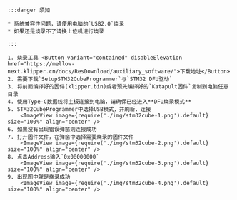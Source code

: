 
    :::danger 须知

    * 系统兼容性问题，请使用电脑的`USB2.0`烧录
    * 如果还是烧录不了请换上位机进行烧录
    
    :::

    1. 烧录工具 <Button variant="contained" disableElevation href="https://mellow-next.klipper.cn/docs/ResDownload/auxiliary_software/">下载地址</Button>
    2. 需要下载`SetupSTM32CubeProgrammer`与`STM32 DFU驱动`
    3. 将前面编译好的固件(klipper.bin)或者预先编译好的`Katapult固件`复制到电脑任意目录
    4. 使用Type-C数据线将主板连接到电脑，请确保已经进入**DFU烧录模式**
    5. STM32CubeProgrammer中选择USB模式，并刷新，连接
        <ImageView image={require('./img/stm32cube-1.png').default} size="100%" align="center" />
    6. 如果没有出现错误弹窗则连接成功
    7. 打开固件文件，在弹窗中选择需要烧录的固件文件
        <ImageView image={require('./img/stm32cube-2.png').default} size="100%" align="center" />
    8. 点击Address输入`0x08000000`
        <ImageView image={require('./img/stm32cube-3.png').default} size="100%" align="center" />
    9. 出现图中就是烧录成功
        <ImageView image={require('./img/stm32cube-4.png').default} size="100%" align="center" />

